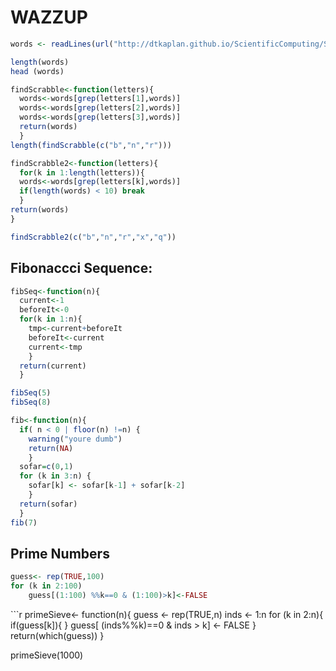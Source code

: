 WAZZUP
================

```r
words <- readLines(url("http://dtkaplan.github.io/ScientificComputing/Syllabus/Daily/Day-07/word_list_moby_crossword-flat/word_list_moby_crossword.flat.txt"))

length(words)
head (words)

```

```r
findScrabble<-function(letters){
  words<-words[grep(letters[1],words)]
  words<-words[grep(letters[2],words)]
  words<-words[grep(letters[3],words)]
  return(words)
  }
length(findScrabble(c("b","n","r")))
```

```r
findScrabble2<-function(letters){
  for(k in 1:length(letters)){
  words<-words[grep(letters[k],words)]
  if(length(words) < 10) break
  }
return(words)
}
```

```r
findScrabble2(c("b","n","r","x","q"))
```

## Fibonaccci Sequence:
```r
fibSeq<-function(n){
  current<-1
  beforeIt<-0
  for(k in 1:n){
    tmp<-current+beforeIt
    beforeIt<-current
    current<-tmp
    }
  return(current)
  }
```

```r
fibSeq(5)
fibSeq(8)
```

```r
fib<-function(n){
  if( n < 0 | floor(n) !=n) {
    warning("youre dumb")
    return(NA)
    }
  sofar=c(0,1)
  for (k in 3:n) {
    sofar[k] <- sofar[k-1] + sofar[k-2]
    }
  return(sofar)
  }
fib(7)
```

## Prime Numbers
```r
guess<- rep(TRUE,100)
for (k in 2:100)
    guess[(1:100) %%k==0 & (1:100)>k]<-FALSE

```

```r
primeSieve<- function(n){
  guess <- rep(TRUE,n)
  inds <- 1:n
  for (k in 2:n){
    if(guess[k]){
      }
    guess[ (inds%%k)==0 & inds > k] <- FALSE
  }
return(which(guess))
}

primeSieve(1000)